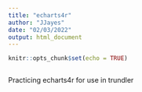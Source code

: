 ```yaml
---
title: "echarts4r"
author: "JJayes"
date: "02/03/2022"
output: html_document
---
```


```r
knitr::opts_chunk$set(echo = TRUE)
```

```r

```

Practicing echarts4r for use in trundler

